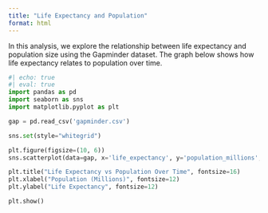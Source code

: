 ```yaml
---
title: "Life Expectancy and Population"
format: html
---
```



In this analysis, we explore the relationship between life expectancy and population size using the Gapminder dataset. The graph below shows how life expectancy relates to population over time.

```python
#| echo: true
#| eval: true
import pandas as pd
import seaborn as sns
import matplotlib.pyplot as plt

gap = pd.read_csv('gapminder.csv')

sns.set(style="whitegrid")

plt.figure(figsize=(10, 6))
sns.scatterplot(data=gap, x='life_expectancy', y='population_millions', hue='year', palette='coolwarm', legend='full')

plt.title("Life Expectancy vs Population Over Time", fontsize=16)
plt.xlabel("Population (Millions)", fontsize=12)
plt.ylabel("Life Expectancy", fontsize=12)

plt.show()
```
